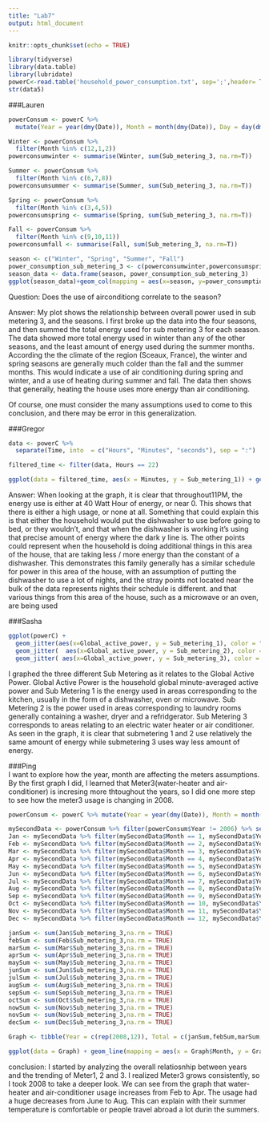 ```yaml
---
title: "Lab7"
output: html_document
---
```


```r
knitr::opts_chunk$set(echo = TRUE)
```

```r
library(tidyverse)
library(data.table)
library(lubridate)
powerC<-read.table('household_power_consumption.txt', sep=';',header= T, na.strings = c("NA","","?"), stringsAsFactors=FALSE)
str(data5)
```


###Lauren

```r
powerConsum <- powerC %>% 
  mutate(Year = year(dmy(Date)), Month = month(dmy(Date)), Day = day(dmy(Date)))

Winter <- powerConsum %>% 
  filter(Month %in% c(12,1,2))
powerconsumwinter <- summarise(Winter, sum(Sub_metering_3, na.rm=T))

Summer <- powerConsum %>% 
  filter(Month %in% c(6,7,8))
powerconsumsummer <- summarise(Summer, sum(Sub_metering_3, na.rm=T))

Spring <- powerConsum %>% 
  filter(Month %in% c(3,4,5))
powerconsumspring <- summarise(Spring, sum(Sub_metering_3, na.rm=T))

Fall <- powerConsum %>% 
  filter(Month %in% c(9,10,11))
powerconsumfall <- summarise(Fall, sum(Sub_metering_3, na.rm=T))

season <- c("Winter", "Spring", "Summer", "Fall")
power_consumption_sub_metering_3 <- c(powerconsumwinter,powerconsumspring,powerconsumsummer,powerconsumfall)
season_data <- data.frame(season, power_consumption_sub_metering_3)
ggplot(season_data)+geom_col(mapping = aes(x=season, y=power_consumption_sub_metering_3), fill = 'hot pink') + theme_classic()

```

Question: Does the use of airconditiong correlate to the season?

Answer: My plot shows the relationship between overall power used in sub metering 3, and the seasons. I first broke up the data into the four seasons, and then summed the total energy used for sub metering 3 for each season. The data showed more total energy used in winter than any of the other seasons, and the least amount of energy used during the summer months. According the the climate of the region (Sceaux, France), the winter and spring seasons are generally much colder than the fall and the summer months. This would indicate a use of air conditioning during spring and winter, and a use of heating during summer and fall. The data then shows that generally, heating the house uses more energy than air conditioning. 

Of course, one must consider the many assumptions used to come to this conclusion, and there may be error in this generalization. 

###Gregor

```r
data <- powerC %>%
  separate(Time, into  = c("Hours", "Minutes", "seconds"), sep = ":")

filtered_time <- filter(data, Hours == 22)

ggplot(data = filtered_time, aes(x = Minutes, y = Sub_metering_1)) + geom_jitter() + ylab("Energy use in kitchen") + xlab("Minutes past 11PM")

```

Answer: When looking at the graph, it is clear that throughout11PM, the energy use is either at 40 Watt Hour of energy, or near 0. This shows that there is either a high usage, or none at all. Something that could explain this is that either the household would put the dishwasher to use before going to bed, or they wouldn't, and that when the dishwasher is working it's using that precise amount of energy where the dark y line is. The other points could represent when the household is doing additional things in this area of the house, that are taking less / more energy than the constant of a dishwasher. This demonstrates this family generally has a similar schedule for power in this area of the house, with an assumption of putting the dishwasher to use a lot of nights, and the stray points not located near the bulk of the data represents nights their schedule is different. and that various things from this area of the house, such as a microwave or an oven, are being used


###Sasha

```r
ggplot(powerC) + 
  geom_jitter(aes(x=Global_active_power, y = Sub_metering_1), color = "royalblue1")+
  geom_jitter(  aes(x=Global_active_power, y = Sub_metering_2), color = "lightpink")+
  geom_jitter( aes(x=Global_active_power, y = Sub_metering_3), color = "slateblue1")+ ylab("Sub Metering") + xlab("Global Active Power")
```


  I graphed the three different Sub Metering as it relates to the Global Active Power. Global Active Power is the household global minute-averaged active power and Sub Metering 1 is the energy used in areas corresponding to the kitchen, usually in the form of a dishwasher, oven or microwave. Sub Metering 2 is the power used in areas corresponding to laundry rooms generally containing a washer, dryer and a refridgerator. Sub Metering 3 corresponds to areas relating to an electric water heater or air conditioner. As seen in the graph, it is clear that submetering 1 and 2 use relatively the same amount of energy while submetering 3 uses way less amount of energy.


###Ping   
I want to explore how the year, month are affecting the meters assumptions. By the first graph I did, I learned that Meter3(water-heater and air-conditioner) is incresing more thtoughout the years, so I did one more step to see how the meter3 usage is changing in 2008.
```r
powerConsum <- powerC %>% mutate(Year = year(dmy(Date)), Month = month(dmy(Date)), Day = day(dmy(Date)))

mySecondData <- powerConsum %>% filter(powerConsum$Year != 2006) %>% select(Sub_metering_1,Sub_metering_2,Sub_metering_3,Year, Month)
Jan <- mySecondData %>% filter(mySecondData$Month == 1, mySecondData$Year == 2008)
Feb <- mySecondData %>% filter(mySecondData$Month == 2, mySecondData$Year == 2008)
Mar <- mySecondData %>% filter(mySecondData$Month == 3, mySecondData$Year == 2008)
Apr <- mySecondData %>% filter(mySecondData$Month == 4, mySecondData$Year == 2008)
May <- mySecondData %>% filter(mySecondData$Month == 5, mySecondData$Year == 2008)
Jun <- mySecondData %>% filter(mySecondData$Month == 6, mySecondData$Year == 2008)
Jul <- mySecondData %>% filter(mySecondData$Month == 7, mySecondData$Year == 2008)
Aug <- mySecondData %>% filter(mySecondData$Month == 8, mySecondData$Year == 2008)
Sep <- mySecondData %>% filter(mySecondData$Month == 9, mySecondData$Year == 2008)
Oct <- mySecondData %>% filter(mySecondData$Month == 10, mySecondData$Year == 2008)
Nov <- mySecondData %>% filter(mySecondData$Month == 11, mySecondData$Year == 2008)
Dec <- mySecondData %>% filter(mySecondData$Month == 12, mySecondData$Year == 2008)

janSum <- sum(Jan$Sub_metering_3,na.rm = TRUE)
febSum <- sum(Feb$Sub_metering_3,na.rm = TRUE)
marSum <- sum(Mar$Sub_metering_3,na.rm = TRUE)
aprSum <- sum(Apr$Sub_metering_3,na.rm = TRUE)
maySum <- sum(May$Sub_metering_3,na.rm = TRUE)
junSum <- sum(Jun$Sub_metering_3,na.rm = TRUE)
julSum <- sum(Jul$Sub_metering_3,na.rm = TRUE)
augSum <- sum(Aug$Sub_metering_3,na.rm = TRUE)
sepSum <- sum(Sep$Sub_metering_3,na.rm = TRUE)
octSum <- sum(Oct$Sub_metering_3,na.rm = TRUE)
nowSum <- sum(Nov$Sub_metering_3,na.rm = TRUE)
novSum <- sum(Nov$Sub_metering_3,na.rm = TRUE)
decSum <- sum(Dec$Sub_metering_3,na.rm = TRUE)

Graph <- tibble(Year = c(rep(2008,12)), Total = c(janSum,febSum,marSum,aprSum,maySum,junSum,julSum,augSum,sepSum,octSum,novSum,decSum), Month = c(1:12), Type = rep(3,12))

ggplot(data = Graph) + geom_line(mapping = aes(x = Graph$Month, y = Graph$Total, color = "red")) + labs(x = "Month", y = "Meter3 total", title = "Water-heater & Air-conditioner usage in 2008") + scale_x_continuous(breaks=c(1,3,5,7,9,11))
```

conclusion: I started by analyzing the overall relatiosnhip between years and the trending of Meter1, 2 and 3. I realized Meter3 grows consistently, so I took 2008 to take a deeper look. We can see from the graph that water-heater and air-conditioner usage increases from Feb to Apr. The usage had a huge decreases from June to Aug. This can explain with their summer temperature is comfortable or people travel abroad a lot durin the summers.  